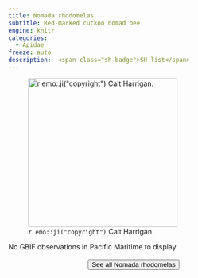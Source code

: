 ```yaml
---
title: Nomada rhodomelas
subtitle: Red-marked cuckoo nomad bee
engine: knitr
categories:
  - Apidae
freeze: auto
description:  <span class="sh-badge">SH list</span>
---
```

![`r emo::ji("copyright")` Cait Harrigan.](/files/no_bee.png){height=300}



No GBIF observations in Pacific Maritime to display.
<br><br>
<center>


<a href="NA"><button type="button" class="btn btn-secondary">See all Nomada rhodomelas <i class="fa-solid fa-arrow-up-right-from-square"></i> </button></a>
</center>
